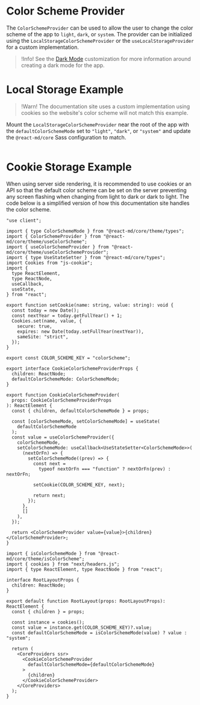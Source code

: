 # Color Scheme Provider

The `ColorSchemeProvider` can be used to allow the user to change the color
scheme of the app to `light`, `dark`, or `system`. The provider can be
initialized using the `LocalStorageColorSchemeProvider` or the
`useLocalStorageProvider` for a custom implementation.

> !Info! See the [Dark Mode](/customization/dark-mode) customization for more
> information around creating a dark mode for the app.

# Local Storage Example

> !Warn! The documentation site uses a custom implementation using cookies
> so the website's color scheme will not match this example.

Mount the `LocalStorageColorSchemeProvider` near the root of the app with the
`defaultColorSchemeMode` set to `"light"`, `"dark"`, or `"system"` and update
the `@react-md/core` Sass configuration to match.

```demo source="./LocalStorageExample.tsx"

```

# Cookie Storage Example

When using server side rendering, it is recommended to use cookies or an API so
that the default color scheme can be set on the server preventing any screen
flashing when changing from light to dark or dark to light. The code below is a
simplified version of how this documentation site handles the color scheme.

```tsx fileName="src/components/CookieColorSchemeProvider.tsx"
"use client";

import { type ColorSchemeMode } from "@react-md/core/theme/types";
import { ColorSchemeProvider } from "@react-md/core/theme/useColorScheme";
import { useColorSchemeProvider } from "@react-md/core/theme/useColorSchemeProvider";
import { type UseStateSetter } from "@react-md/core/types";
import Cookies from "js-cookie";
import {
  type ReactElement,
  type ReactNode,
  useCallback,
  useState,
} from "react";

export function setCookie(name: string, value: string): void {
  const today = new Date();
  const nextYear = today.getFullYear() + 1;
  Cookies.set(name, value, {
    secure: true,
    expires: new Date(today.setFullYear(nextYear)),
    sameSite: "strict",
  });
}

export const COLOR_SCHEME_KEY = "colorScheme";

export interface CookieColorSchemeProviderProps {
  children: ReactNode;
  defaultColorSchemeMode: ColorSchemeMode;
}

export function CookieColorSchemeProvider(
  props: CookieColorSchemeProviderProps
): ReactElement {
  const { children, defaultColorSchemeMode } = props;

  const [colorSchemeMode, setColorSchemeMode] = useState(
    defaultColorSchemeMode
  );
  const value = useColorSchemeProvider({
    colorSchemeMode,
    setColorSchemeMode: useCallback<UseStateSetter<ColorSchemeMode>>(
      (nextOrFn) => {
        setColorSchemeMode((prev) => {
          const next =
            typeof nextOrFn === "function" ? nextOrFn(prev) : nextOrFn;

          setCookie(COLOR_SCHEME_KEY, next);

          return next;
        });
      },
      []
    ),
  });

  return <ColorSchemeProvider value={value}>{children}</ColorSchemeProvider>;
}
```

```tsx fileName="src/app/layout.tsx"
import { isColorSchemeMode } from "@react-md/core/theme/isColorScheme";
import { cookies } from "next/headers.js";
import { type ReactElement, type ReactNode } from "react";

interface RootLayoutProps {
  children: ReactNode;
}

export default function RootLayout(props: RootLayoutProps): ReactElement {
  const { children } = props;

  const instance = cookies();
  const value = instance.get(COLOR_SCHEME_KEY)?.value;
  const defaultColorSchemeMode = isColorSchemeMode(value) ? value : "system";

  return (
    <CoreProviders ssr>
      <CookieColorSchemeProvider
        defaultColorSchemeMode={defaultColorSchemeMode}
      >
        {children}
      </CookieColorSchemeProvider>
    </CoreProviders>
  );
}
```
